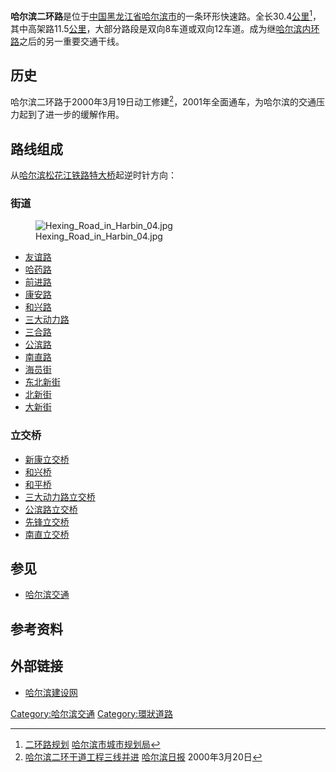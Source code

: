 {{Infobox China Road
|中文道路名称=哈尔滨二环路
|道路名称拼音=
|道路英文名=
|道路方向=
|道路属性=城市快速路
|道路总长度=30.4
|车速限制=60
|行车线数量=8-12
|所在地区=[[黑龙江省|黑龙江省]][[哈尔滨市|哈尔滨市]]
|起点=[[哈尔滨松花江铁路特大桥|哈尔滨松花江铁路特大桥]]
|终点=[[哈尔滨松花江铁路特大桥|哈尔滨松花江铁路特大桥]]（闭合成环）
|道路动工日期=2000年3月19日
|通车日期=2001年
|相连路段=
|路段主要建筑=
}}

'''哈尔滨二环路'''是位于[[中国|中国]][[黑龙江省|黑龙江省]][[哈尔滨市|哈尔滨市]]的一条环形快速路。全长30.4[[公里|公里]]<ref>[http://www.upp.cn/upp_web/l/l01/l01_001.htm 二环路规划] {{Wayback|url=http://www.upp.cn/upp_web/l/l01/l01_001.htm |date=20160304112544 }} [[哈尔滨市城市规划局|哈尔滨市城市规划局]]</ref>，其中高架路11.5[[公里|公里]]，大部分路段是双向8车道或双向12车道。成为继[[哈尔滨内环路|哈尔滨内环路]]之后的另一重要交通干线。

== 历史 ==
哈尔滨二环路于2000年3月19日动工修建<ref>[http://news.sina.com.cn/china/2000-3-20/73470.html 哈尔滨二环干道工程三线并进] {{Wayback|url=http://news.sina.com.cn/china/2000-3-20/73470.html |date=20160816100239 }} [[哈尔滨日报|哈尔滨日报]] 2000年3月20日</ref>，2001年全面通车，为哈尔滨的交通压力起到了进一步的缓解作用。

== 路线组成 ==
从[[哈尔滨松花江铁路特大桥|哈尔滨松花江铁路特大桥]]起逆时针方向：

=== 街道 ===
[[File:Hexing_Road_in_Harbin_04.jpg|thumb]]
*[[友谊路_(哈尔滨)|友谊路]]
*[[哈药路|哈药路]]
*[[前进路_(哈尔滨)|前进路]]
*[[康安路_(哈尔滨)|康安路]]
*[[和兴路_(哈尔滨)|和兴路]]
*[[三大动力路|三大动力路]]
*[[三合路_(哈尔滨)|三合路]]
*[[公滨路|公滨路]]
*[[南直路|南直路]]
*[[海员街|海员街]]
*[[东北新街|东北新街]]
*[[北新街_(哈尔滨)|北新街]]
*[[大新街_(哈尔滨)|大新街]]

=== 立交桥 ===
*[[新康立交桥|新康立交桥]]
*[[和兴桥|和兴桥]]
*[[和平桥_(哈尔滨)|和平桥]]
*[[三大动力路立交桥|三大动力路立交桥]]
*[[公滨路立交桥|公滨路立交桥]]
*[[先锋立交桥|先锋立交桥]]
*[[南直立交桥|南直立交桥]]

== 参见 ==
*[[哈尔滨交通|哈尔滨交通]]

==参考资料==
{{reflist}}

== 外部链接 ==
*[https://web.archive.org/web/20180224222301/http://www.hrbcc.gov.cn/ 哈尔滨建设网]

[[Category:哈尔滨交通|Category:哈尔滨交通]]
[[Category:環狀道路|Category:環狀道路]]